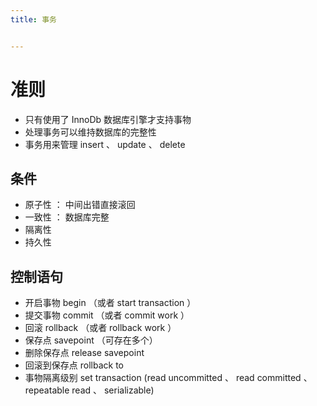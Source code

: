 ```yaml
---
title: 事务


---
```


# 准则

- 只有使用了 InnoDb 数据库引擎才支持事物
- 处理事务可以维持数据库的完整性
- 事务用来管理 insert 、 update 、 delete

## 条件

- 原子性 ： 中间出错直接滚回
- 一致性 ： 数据库完整
- 隔离性
- 持久性

## 控制语句

- 开启事物 begin （或者 start transaction ）
- 提交事物 commit （或者 commit work ）
- 回滚 rollback （或者 rollback work ）
- 保存点 savepoint （可存在多个）
- 删除保存点 release savepoint
- 回滚到保存点 rollback to
- 事物隔离级别 set transaction (read uncommitted 、 read committed 、 repeatable read 、 serializable)

            